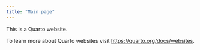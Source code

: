 ```yaml
---
title: "Main page"
---
```


This is a Quarto website.

To learn more about Quarto websites visit <https://quarto.org/docs/websites>.
